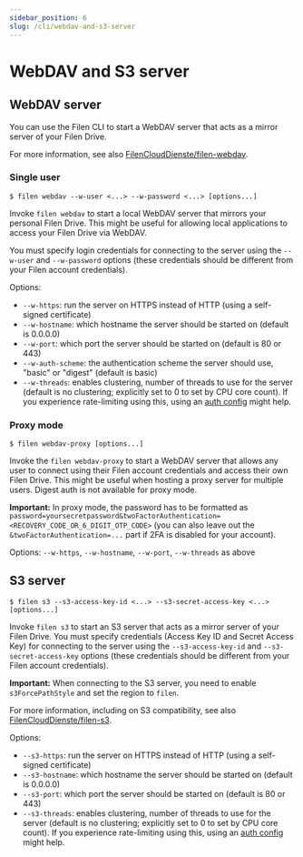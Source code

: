 ```yaml
---
sidebar_position: 6
slug: /cli/webdav-and-s3-server
---
```



# WebDAV and S3 server


## WebDAV server

You can use the Filen CLI to start a WebDAV server that acts as a mirror server of your Filen Drive.

For more information, see also [FilenCloudDienste/filen-webdav](https://github.com/FilenCloudDienste/filen-webdav).

### Single user

```
$ filen webdav --w-user <...> --w-password <...> [options...]
```

Invoke `filen webdav` to start a local WebDAV server that mirrors your personal Filen Drive. 
This might be useful for allowing local applications to access your Filen Drive via WebDAV.

You must specify login credentials for connecting to the server using the `--w-user` and `--w-password` options (these credentials should be different from your Filen account credentials).

Options:

- `--w-https`: run the server on HTTPS instead of HTTP (using a self-signed certificate)
- `--w-hostname`: which hostname the server should be started on (default is 0.0.0.0)
- `--w-port`: which port the server should be started on (default is 80 or 443)
- `--w-auth-scheme`: the authentication scheme the server should use, "basic" or "digest" (default is basic)
- `--w-threads`: enables clustering, number of threads to use for the server (default is no clustering; explicitly set to 0 to set by CPU core count).
  If you experience rate-limiting using this, using an [auth config](#authenticating) might help.

### Proxy mode

```
$ filen webdav-proxy [options...]
```

Invoke the `filen webdav-proxy` to start a WebDAV server that allows any user to connect using their Filen account credentials and access their own Filen Drive.
This might be useful when hosting a proxy server for multiple users. 
Digest auth is not available for proxy mode.

**Important:** In proxy mode, the password has to be formatted as `password=yoursecretpassword&twoFactorAuthentication=<RECOVERY_CODE_OR_6_DIGIT_OTP_CODE>` (you can also leave out the `&twoFactorAuthentication=...` part if 2FA is disabled for your account).

Options: `--w-https`, `--w-hostname`, `--w-port`, `--w-threads` as above


## S3 server

```
$ filen s3 --s3-access-key-id <...> --s3-secret-access-key <...> [options...]
```

Invoke `filen s3` to start an S3 server that acts as a mirror server of your Filen Drive.
You must specify credentials (Access Key ID and Secret Access Key) for connecting to the server using the `--s3-access-key-id` and `--s3-secret-access-key` options (these credentials should be different from your Filen account credentials).

**Important:** When connecting to the S3 server, you need to enable `s3ForcePathStyle` and set the region to `filen`.

For more information, including on S3 compatibility, see also [FilenCloudDienste/filen-s3](https://github.com/FilenCloudDienste/filen-s3).

Options:

- `--s3-https`: run the server on HTTPS instead of HTTP (using a self-signed certificate)
- `--s3-hostname`: which hostname the server should be started on (default is 0.0.0.0)
- `--s3-port`: which port the server should be started on (default is 80 or 443)
- `--s3-threads`: enables clustering, number of threads to use for the server (default is no clustering; explicitly set to 0 to set by CPU core count).
  If you experience rate-limiting using this, using an [auth config](#authenticating) might help.